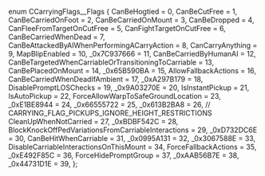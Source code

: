 enum CCarryingFlags__Flags
{
	CanBeHogtied = 0,
	CanBeCutFree = 1,
	CanBeCarriedOnFoot = 2,
	CanBeCarriedOnMount = 3,
	CanBeDropped = 4,
	CanFleeFromTargetOnCutFree = 5,
	CanFightTargetOnCutFree = 6,
	CanBeCarriedWhenDead = 7,
	CanBeAttackedByAIWhenPerformingACarryAction = 8,
	CanCarryAnything = 9,
	MapBlipEnabled = 10,
	_0x7C937666 = 11,
	CanBeCarriedByHumanAI = 12,
	CanBeTargetedWhenCarriableOrTransitioningToCarriable = 13,
	CanBePlacedOnMount = 14,
	_0x65B590BA = 15,
	AllowFallbackActions = 16,
	CanBeCarriedWhenDeadIfAmbient = 17,
	_0xA297B179 = 18,
	DisablePromptLOSChecks = 19,
	_0x9A03270E = 20,
	IsInstantPickup = 21,
	IsAutoPickup = 22,
	ForceAllowWarpToSafeGroundLocation = 23,
	_0xE1BE8944 = 24,
	_0x66555722 = 25,
	_0x613B2BA8 = 26, // CARRYING_FLAG_PICKUPS_IGNORE_HEIGHT_RESTRICTIONS
	CleanUpWhenNotCarried = 27,
	_0xBDBF542C = 28,
	BlockKnockOffPedVariationsFromCarriableInteractions = 29,
	_0xD732DC6E = 30,
	CanBeHitWhenCarriable = 31,
	_0x0995A131 = 32,
	_0x3067588E = 33,
	DisableCarriableInteractionsOnThisMount = 34,
	ForceFallbackActions = 35,
	_0xE492F85C = 36,
	ForceHidePromptGroup = 37,
	_0xAAB56B7E = 38,
	_0x44731D1E = 39,
};